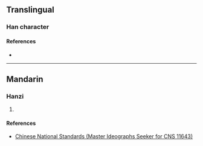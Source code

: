{{character info/new}}
==Translingual==

===Han character===
{{Han char|rn=35|rad=夊|as=15|sn=18|four=|canj=FFHE|ids=⿱⿲火言火夂(GH),⿱⿲火言火夊(T)}}

====References====
* {{Han ref|kx=0245.271|hdz=20871.221|uh=5911|ud=22801}}

----

==Mandarin==

===Hanzi===
{{cmn-hanzi|pin=[[xiè]] ([[xie4]])|wg=hsieh<sup>4</sup>}}

# {{rfdef|cmn|sort=夊15}}

====References====
* [http://www.cns11643.gov.tw/AIDB/query_general_view.do?page=3&code=6560 Chinese National Standards (Master Ideographs Seeker for CNS 11643)]